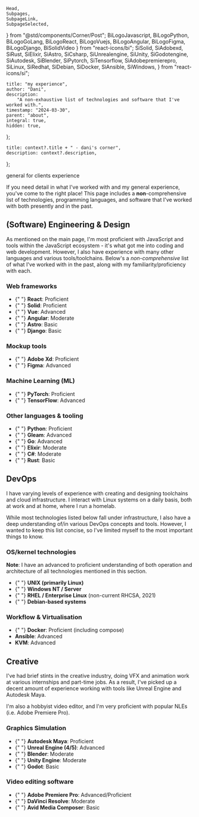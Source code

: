     Head,
    Subpages,
    SubpageLink,
    SubpageSelected,
} from "@std/components/Corner/Post";
    BiLogoJavascript,
    BiLogoPython,
    BiLogoGoLang,
    BiLogoReact,
    BiLogoVuejs,
    BiLogoAngular,
    BiLogoFigma,
    BiLogoDjango,
    BiSolidVideo
} from "react-icons/bi";
    SiSolid,
    SiAdobexd,
    SiRust,
    SiElixir,
    SiAstro,
    SiCsharp,
    SiUnrealengine,
    SiUnity,
    SiGodotengine,
    SiAutodesk,
    SiBlender,
    SiPytorch,
    SiTensorflow,
    SiAdobepremierepro,
    SiLinux,
    SiRedhat,
    SiDebian,
    SiDocker,
    SiAnsible,
    SiWindows,
} from "react-icons/si";

    title: "my experience",
    author: "Dani",
    description:
        "A non-exhaustive list of technologies and software that I've worked with.",
    timestamp: "2024-03-30",
    parent: "about",
    integral: true,
    hidden: true,
};

    title: context?.title + " - dani's corner",
    description: context?.description,
};

<Head {...context} />
<Subpages>
  <SubpageLink parent="about">general</SubpageLink>
  <SubpageLink parent="about" slug="clients">
    for clients
  </SubpageLink>
  <SubpageSelected>experience</SubpageSelected>
</Subpages>

If you need detail in what I've worked with and my general experience, you've come to the right place! This page includes a __non__\-comprehensive list of technologies, programming languages, and software that I've worked with both presently and in the past.

## (Software) Engineering & Design

As mentioned on the main page, I'm most proficient with JavaScript and tools within the JavaScript ecosystem - it's what got me into coding and web development. However, I also have experience with many other languages and various tools/toolchains. Below's a _non-comprehensive_ list of what I've worked with in the past, along with my familiarity/proficiency with each.

### Web frameworks

- <div className="flex flex-row items-center gap-x-2">
    <BiLogoReact />{" "}
    <span>
      <b>React</b>: Proficient
    </span>
  </div>
- <div className="flex flex-row items-center gap-x-2">
    <SiSolid />{" "}
    <span>
      <b>Solid</b>: Proficient
    </span>
  </div>
- <div className="flex flex-row items-center gap-x-2">
    <BiLogoVuejs />{" "}
    <span>
      <b>Vue</b>: Advanced
    </span>
  </div>
- <div className="flex flex-row items-center gap-x-2">
    <BiLogoAngular />{" "}
    <span>
      <b>Angular</b>: Moderate
    </span>
  </div>
- <div className="flex flex-row items-center gap-x-2">
    <SiAstro />{" "}
    <span>
      <b>Astro</b>: Basic
    </span>
  </div>
- <div className="flex flex-row items-center gap-x-2">
    <BiLogoDjango />{" "}
    <span>
      <b>Django</b>: Basic
    </span>
  </div>

### Mockup tools

- <div className="flex flex-row items-center gap-x-2">
    <SiAdobexd />{" "}
    <span>
      <b>Adobe Xd</b>: Proficient
    </span>
  </div>
- <div className="flex flex-row items-center gap-x-2">
    <BiLogoFigma />{" "}
    <span>
      <b>Figma</b>: Advanced
    </span>
  </div>

### Machine Learning (ML)

- <div className="flex flex-row items-center gap-x-2">
    <SiPytorch />{" "}
    <span>
      <b>PyTorch</b>: Proficient
    </span>
  </div>
- <div className="flex flex-row items-center gap-x-2">
    <SiTensorflow />{" "}
    <span>
      <b>TensorFlow</b>: Advanced
    </span>
  </div>

### Other languages & tooling

- <div className="flex flex-row items-center gap-x-2">
    <BiLogoPython />{" "}
    <span>
      <b>Python</b>: Proficient
    </span>
  </div>
- <div className="flex flex-row items-center gap-x-2">
    <Gleam />{" "}
    <span>
      <b>Gleam</b>: Advanced
    </span>
  </div>
- <div className="flex flex-row items-center gap-x-2">
    <BiLogoGoLang />{" "}
    <span>
      <b>Go</b>: Advanced
    </span>
  </div>
- <div className="flex flex-row items-center gap-x-2">
    <SiElixir />{" "}
    <span>
      <b>Elixir</b>: Moderate
    </span>
  </div>
- <div className="flex flex-row items-center gap-x-2">
    <SiCsharp />{" "}
    <span>
      <b>C#</b>: Moderate
    </span>
  </div>
- <div className="flex flex-row items-center gap-x-2">
    <SiRust />{" "}
    <span>
      <b>Rust</b>: Basic
    </span>
  </div>

## DevOps

I have varying levels of experience with creating and designing toolchains and cloud infrastructure. I interact with Linux systems on a daily basis, both at work and at home, where I run a homelab.

While most technologies listed below fall under infrastructure, I also have a deep understanding of/in various DevOps concepts and tools. However, I wanted to keep this list concise, so I've limited myself to the most important things to know.

### OS/kernel technologies

**Note**: I have an advanced to proficient understanding of both operation and architecture of all technologies mentioned in this section.

- <div className="flex flex-row items-center gap-x-2">
    <SiLinux />{" "}
    <span>
      <b>UNIX (primarily Linux)</b>
    </span>
  </div>
- <div className="flex flex-row items-center gap-x-2">
    <SiWindows />{" "}
    <span>
      <b>Windows NT / Server</b>
    </span>
  </div>
- <div className="flex flex-row items-center gap-x-2">
    <SiRedhat />{" "}
    <span>
      <b>RHEL / Enterprise Linux</b> (non-current RHCSA, 2021)
    </span>
  </div>
- <div className="flex flex-row items-center gap-x-2">
    <SiDebian />{" "}
    <span>
      <b>Debian-based systems</b>
    </span>
  </div>

### Workflow & Virtualisation

- <div className="flex flex-row items-center gap-x-2">
    <SiDocker />{" "}
    <span>
      <b>Docker</b>: Proficient (including compose)
    </span>
  </div>
- <div className="flex flex-row items-center gap-x-2">
    <SiAnsible />
    <span>
      <b>Ansible</b>: Advanced
    </span>
  </div>
- <div className="flex flex-row items-center gap-x-2">
    <span>
      <b>KVM</b>: Advanced
    </span>
  </div>

## Creative

I've had brief stints in the creative industry, doing VFX and animation work at various internships and part-time jobs. As a result, I've picked up a decent amount of experience working with tools like Unreal Engine and Autodesk Maya.

I'm also a hobbyist video editor, and I'm very proficient with popular NLEs (i.e. Adobe Premiere Pro).

### Graphics Simulation

- <div className="flex flex-row items-center gap-x-2">
    <SiAutodesk />{" "}
    <span>
      <b>Autodesk Maya</b>: Proficient
    </span>
  </div>
- <div className="flex flex-row items-center gap-x-2">
    <SiUnrealengine />{" "}
    <span>
      <b>Unreal Engine (4/5)</b>: Advanced
    </span>
  </div>
- <div className="flex flex-row items-center gap-x-2">
    <SiBlender />{" "}
    <span>
      <b>Blender</b>: Moderate
    </span>
  </div>
- <div className="flex flex-row items-center gap-x-2">
    <SiUnity />{" "}
    <span>
      <b>Unity Engine</b>: Moderate
    </span>
  </div>
- <div className="flex flex-row items-center gap-x-2">
    <SiGodotengine />{" "}
    <span>
      <b>Godot</b>: Basic
    </span>
  </div>

### Video editing software

- <div className="flex flex-row items-center gap-x-2">
    <SiAdobepremierepro />{" "}
    <span>
      <b>Adobe Premiere Pro</b>: Advanced/Proficient
    </span>
  </div>
- <div className="flex flex-row items-center gap-x-2">
    <BiSolidVideo />{" "}
    <span>
      <b>DaVinci Resolve</b>: Moderate
    </span>
  </div>
- <div className="flex flex-row items-center gap-x-2">
    <BiSolidVideo />{" "}
    <span>
      <b>Avid Media Composer</b>: Basic
    </span>
  </div>

